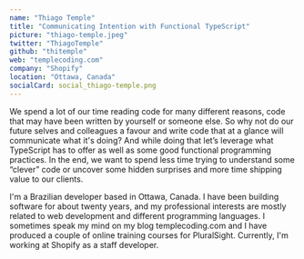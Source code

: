 ```yaml
---
name: "Thiago Temple"
title: "Communicating Intention with Functional TypeScript"
picture: "thiago-temple.jpeg"
twitter: "ThiagoTemple"
github: "thitemple"
web: "templecoding.com"
company: "Shopify"
location: "Ottawa, Canada"
socialCard: social_thiago-temple.png
---
```


<p>
  We spend a lot of our time reading code for many different reasons, code that may have been written by yourself or someone else. So why not do our future selves and colleagues a favour and write code that at a glance will communicate what it's doing? And while doing that let’s leverage what TypeScript has to offer as well as some good functional programming practices. In the end, we want to spend less time trying to understand some “clever” code or uncover some hidden surprises and more time shipping value to our clients.
</p>

<p>
  I'm a Brazilian developer based in Ottawa, Canada. I have been building software for about twenty years, and my professional interests are mostly related to web development and different programming languages.
I sometimes speak my mind on my blog templecoding.com and I have produced a couple of online training courses for PluralSight.
Currently, I'm working at Shopify as a staff developer.
</p>

